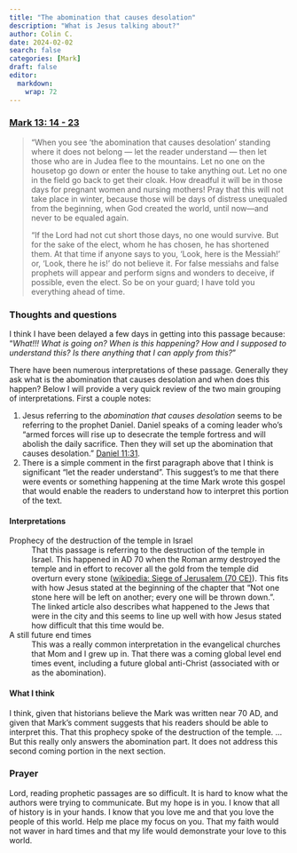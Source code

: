 ```yaml
---
title: "The abomination that causes desolation"
description: "What is Jesus talking about?"
author: Colin C.
date: 2024-02-02
search: false
categories: [Mark]
draft: false
editor: 
  markdown: 
    wrap: 72
---
```


### [Mark 13: 14 - 23](https://www.bible.com/bible/111/MRK.13.NIV)

>  “When you see ‘the abomination that causes desolation’ standing where it does not belong — let the reader understand — then let those who are in Judea flee to the mountains. Let no one on the housetop go down or enter the house to take anything out. Let no one in the field go back to get their cloak. How dreadful it will be in those days for pregnant women and nursing mothers! Pray that this will not take place in winter, because those will be days of distress unequaled from the beginning, when God created the world, until now—and never to be equaled again.
> 
> “If the Lord had not cut short those days, no one would survive. But for the sake of the elect, whom he has chosen, he has shortened them. At that time if anyone says to you, ‘Look, here is the Messiah!’ or, ‘Look, there he is!’ do not believe it. For false messiahs and false prophets will appear and perform signs and wonders to deceive, if possible, even the elect. So be on your guard; I have told you everything ahead of time.



### Thoughts and questions 

I think I have been delayed a few days in getting into this passage because: "*What!!! What is going on? When is this happening? How and I supposed to understand this?  Is there anything that I can apply from this?*"

There have been numerous interpretations of these passage.  Generally they ask what is the abomination that causes desolation and when does this happen?  Below I will provide a very quick review of the two main grouping of interpretations.  First a couple notes:  

1.   Jesus referring to the _abomination that causes desolation_ seems to be referring to the prophet Daniel.  Daniel speaks of a coming leader who's "armed forces will rise up to desecrate the temple fortress and will abolish the daily sacrifice. Then they will set up the abomination that causes desolation." [Daniel 11:31](https://www.bible.com/bible/111/DAN.11.NIV).
2.   There is a simple comment in the first paragraph above that I think is significant "let the reader understand".  This suggest's to me that there were events or something happening at the time Mark wrote this gospel that would enable the readers to understand how to interpret this portion of the text.  

#### Interpretations 

Prophecy of the destruction of the temple in Israel 
:   That this passage is referring to the destruction of the temple in Israel.  This happened in AD 70 when the Roman army destroyed the temple and in effort to recover all the gold from the temple did overturn every stone ([wikipedia: Siege of Jerusalem (70 CE)](https://en.wikipedia.org/wiki/Siege_of_Jerusalem_(70_CE))). This fits with how Jesus stated at the beginning of the chapter that "Not one stone here will be left on another; every one will be thrown down.".  The linked article also describes what happened to the Jews that were in the city and this seems to line up well with how Jesus stated how difficult that this time would be.  

A still future end times 
:   This was a really common interpretation in the evangelical churches that Mom and I grew up in.  That there was a coming global level end times event, including a future global anti-Christ (associated with or as the abomination).  

#### What I think

I think, given that historians believe the Mark was written near 70 AD, and given that Mark's comment suggests that his readers should be able to interpret this.  That this prophecy spoke of the destruction of the temple.  ... But this really only answers the abomination part. It does not address this second coming portion in the next section.

### Prayer

Lord, reading prophetic passages are so difficult.  It is hard to know what the authors were trying to communicate.  But my hope is in you.  I know that all of history is in your hands.  I know that you love me and that you love the people of this world.  Help me place my focus on you.  That my faith would not waver in hard times and that my life would demonstrate your love to this world. 